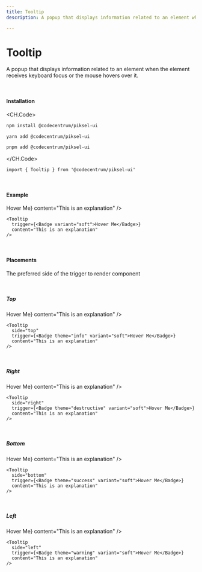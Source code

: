 ```yaml
---
title: Tooltip
description: A popup that displays information related to an element when the element receives keyboard focus or the mouse hovers over it.

---
```


# Tooltip

A popup that displays information related to an element when the element receives keyboard focus or the mouse hovers over it.

<br />

#### Installation

<CH.Code>
```bash npm
npm install @codecentrum/piksel-ui
```

```bash yarn
yarn add @codecentrum/piksel-ui
```

```bash pnpm
pnpm add @codecentrum/piksel-ui
```

</CH.Code>

```tsx page.tsx
import { Tooltip } from '@codecentrum/piksel-ui'
```

<br />

#### Example

<div className="mt-4">
  <Tooltip
    trigger={<Badge variant="soft">Hover Me</Badge>}
    content="This is an explanation"
  />
</div>


```tsx page.tsx
<Tooltip
  trigger={<Badge variant="soft">Hover Me</Badge>}
  content="This is an explanation"
/>
```

<br/>

#### Placements
The preferred side of the trigger to render component

<br/>

##### Top

<div className="mt-4">
  <Tooltip
    side="top"
    trigger={<Badge theme="info" variant="soft">Hover Me</Badge>}
    content="This is an explanation"
  />
</div>


```tsx top.tsx
<Tooltip
  side="top"
  trigger={<Badge theme="info" variant="soft">Hover Me</Badge>}
  content="This is an explanation"
/>
```

<br/>

##### Right

<div className="mt-4">
  <Tooltip
    side="right"
    trigger={<Badge theme="destructive" variant="soft">Hover Me</Badge>}
    content="This is an explanation"
  />
</div>


```tsx right.tsx
<Tooltip
  side="right"
  trigger={<Badge theme="destructive" variant="soft">Hover Me</Badge>}
  content="This is an explanation"
/>
```

<br/>

##### Bottom

<div className="mt-4">
  <Tooltip
    side="bottom"
    trigger={<Badge theme="success" variant="soft">Hover Me</Badge>}
    content="This is an explanation"
  />
</div>


```tsx bottom.tsx
<Tooltip
  side="bottom"
  trigger={<Badge theme="success" variant="soft">Hover Me</Badge>}
  content="This is an explanation"
/>
```

<br/>

##### Left

<div className="mt-4">
  <Tooltip
    side="left"
    trigger={<Badge theme="warning" variant="soft">Hover Me</Badge>}
    content="This is an explanation"
  />
</div>


```tsx left.tsx
<Tooltip
  side="left"
  trigger={<Badge theme="warning" variant="soft">Hover Me</Badge>}
  content="This is an explanation"
/>
```